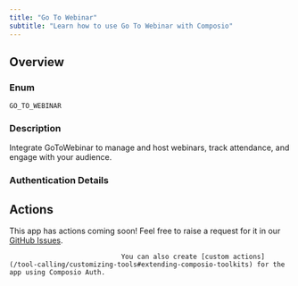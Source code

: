```yaml
---
title: "Go To Webinar"
subtitle: "Learn how to use Go To Webinar with Composio"
---
```



## Overview

### Enum
`GO_TO_WEBINAR`

### Description
Integrate GoToWebinar to manage and host webinars, track attendance,
    and engage with your audience.

### Authentication Details

<Accordion title="OAUTH2">
<ParamField path="client_id" type="string" required={true}>
</ParamField>

<ParamField path="client_secret" type="string" required={true}>
</ParamField>

<ParamField path="oauth_redirect_uri" type="string" default="https://backend.composio.dev/api/v1/auth-apps/add">
</ParamField>

<ParamField path="scopes" type="string" default="identity:scim.me">
</ParamField>

<ParamField path="base_url" type="string" default="https://api.getgo.com/G2W/rest">
</ParamField>

</Accordion>


## Actions

This app has actions coming soon! Feel free to raise a request for it in our [GitHub Issues](https://github.com/ComposioHQ/composio/issues).
                                
                                You can also create [custom actions](/tool-calling/customizing-tools#extending-composio-toolkits) for the app using Composio Auth.